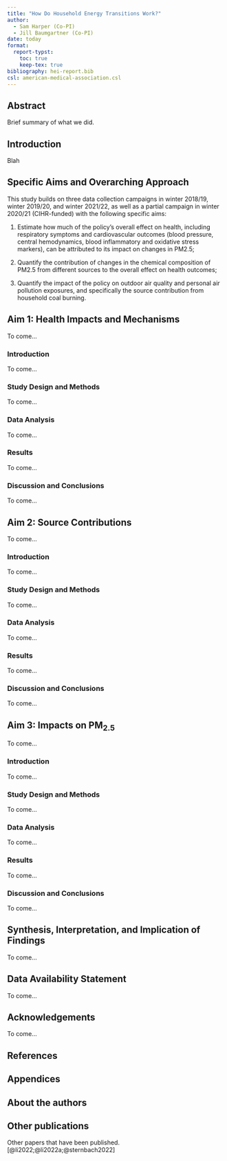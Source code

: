 ```yaml
---
title: "How Do Household Energy Transitions Work?"
author: 
  - Sam Harper (Co-PI)
  - Jill Baumgartner (Co-PI)
date: today
format: 
  report-typst:
    toc: true
    keep-tex: true
bibliography: hei-report.bib
csl: american-medical-association.csl
---
```

## Abstract

Brief summary of what we did.

## Introduction

Blah

## Specific Aims and Overarching Approach

This study builds on three data collection campaigns in winter 2018/19, winter 2019/20, and winter 2021/22, as well as a partial campaign in winter 2020/21 (CIHR-funded) with the following specific aims:

1. 	Estimate how much of the policy’s overall effect on health, including respiratory symptoms and cardiovascular outcomes (blood pressure, central hemodynamics, blood inflammatory and oxidative stress markers), can be attributed to its impact on changes in PM2.5;

2. 	Quantify the contribution of changes in the chemical composition of PM2.5 from different sources to the overall effect on health outcomes;

3. 	Quantify the impact of the policy on outdoor air quality and personal air pollution exposures, and specifically the source contribution from household coal burning.

## Aim 1: Health Impacts and Mechanisms 

To come... 

### Introduction  
To come... 

### Study Design and Methods  
To come... 

### Data Analysis  
To come... 

### Results  
To come... 

### Discussion and Conclusions  
To come... 

## Aim 2: Source Contributions  
To come... 

### Introduction  
To come... 

### Study Design and Methods  
To come... 

### Data Analysis  
To come... 

### Results  
To come... 

### Discussion and Conclusions  
To come... 

## Aim 3: Impacts on PM~2.5~  
To come... 

### Introduction  
To come... 
 
### Study Design and Methods  
To come... 

### Data Analysis  
To come... 

### Results  
To come... 

### Discussion and Conclusions  
To come... 


## Synthesis, Interpretation, and Implication of Findings
To come... 


## Data Availability Statement
To come... 


## Acknowledgements
To come... 


## References

::: {#refs}
:::

## Appendices

## About the authors

## Other publications

Other papers that have been published.[@li2022;@li2022a;@sternbach2022]


